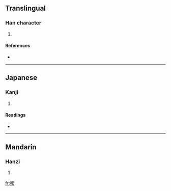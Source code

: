 ==Translingual==

===Han character===
{{Han char|rn=30|rad=口|as=04|sn=7|four=|canj=口一一戈 (RMMI)}}

# {{defn|Han|sort=口04}}

====References====
* {{Han ref|kx=0181.191|dkj=03422|hdz=10585.061|uh=544D|ud=21581}}

----

==Japanese==

===Kanji===
{{ja-kanji|grade=|rs=口04}}

# {{defn|Japanese|sort=口04}}

====Readings====
* {{ja-readings|on=[[うん]] (un), [[ごう]] (gō), [[おん]] (on), [[ぐ]] (gu), [[いん]] (in)|kun=[[ほえる]] (hoeru)}}

----

==Mandarin==

===Hanzi===
{{cmn-hanzi|pin=[[hōng]] ([[hong1]])|wg=hung<sup>1</sup>}}

# {{defn|Mandarin|sort=口04}}

[[fr:呍]]